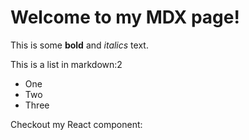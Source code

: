  
# Welcome to my MDX page!
 
This is some **bold** and _italics_ text.
 
This is a list in markdown:2
 
- One
- Two
- Three
 
Checkout my React component:
 
<MyComponent />
